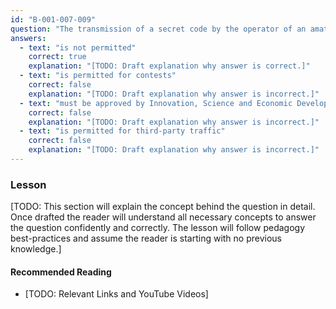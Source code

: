 ```yaml
---
id: "B-001-007-009"
question: "The transmission of a secret code by the operator of an amateur radio station:"
answers:
  - text: "is not permitted"
    correct: true
    explanation: "[TODO: Draft explanation why answer is correct.]"
  - text: "is permitted for contests"
    correct: false
    explanation: "[TODO: Draft explanation why answer is incorrect.]"
  - text: "must be approved by Innovation, Science and Economic Development Canada"
    correct: false
    explanation: "[TODO: Draft explanation why answer is incorrect.]"
  - text: "is permitted for third-party traffic"
    correct: false
    explanation: "[TODO: Draft explanation why answer is incorrect.]"
---
```


### Lesson

[TODO: This section will explain the concept behind the question in detail. Once drafted the reader will understand all necessary concepts to answer the question confidently and correctly. The lesson will follow pedagogy best-practices and assume the reader is starting with no previous knowledge.]

#### Recommended Reading

- [TODO: Relevant Links and YouTube Videos]
